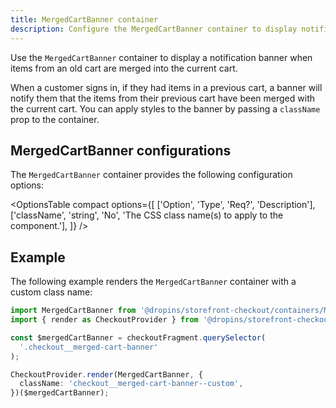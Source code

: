 ```yaml
---
title: MergedCartBanner container
description: Configure the MergedCartBanner container to display notifications when items from an old cart are merged into the current cart.
---
```



Use the `MergedCartBanner` container to display a notification banner when items from an old cart are merged into the current cart.

When a customer signs in, if they had items in a previous cart, a banner will notify them that the items from their previous cart have been merged with the current cart. You can apply styles to the banner by passing a `className` prop to the container.

## MergedCartBanner configurations

The `MergedCartBanner` container provides the following configuration options:

<OptionsTable
  compact
  options={[
    ['Option', 'Type', 'Req?', 'Description'],
    ['className', 'string', 'No', 'The CSS class name(s) to apply to the component.'],
  ]}
/>

## Example

The following example renders the `MergedCartBanner` container with a custom class name:

```ts
import MergedCartBanner from '@dropins/storefront-checkout/containers/MergedCartBanner.js';
import { render as CheckoutProvider } from '@dropins/storefront-checkout/render.js';

const $mergedCartBanner = checkoutFragment.querySelector(
  '.checkout__merged-cart-banner'
);

CheckoutProvider.render(MergedCartBanner, {
  className: 'checkout__merged-cart-banner--custom',
})($mergedCartBanner);
```
